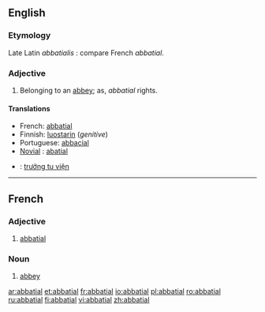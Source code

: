 ==English==

===Etymology===
Late Latin ''abbatialis'' : compare French ''abbatial''.

===Adjective===
{{en-adj}}

# Belonging to an [[abbey]]; as, ''abbatial'' rights.

====Translations====
{{top}}
*French: [[abbatial#French|abbatial]]
*Finnish: [[luostari|luostarin]] (''genitive'')
*Portuguese: [[abbacial]]
*[[Novial]] : [[abatial]]

{{ttbc-top}}
*{{ttbc|Vietnamese}}: [[trưởng tu viện]]
{{trans-bottom}}

----
==French==

===Adjective===
{{fr-adj|mp=abbatiaux}}

# [[abbatial#English|abbatial]]

===Noun===
{{fr-noun|m|plural=abbatiaux}}

# [[abbey]]

[[ar:abbatial]]
[[et:abbatial]]
[[fr:abbatial]]
[[io:abbatial]]
[[pl:abbatial]]
[[ro:abbatial]]
[[ru:abbatial]]
[[fi:abbatial]]
[[vi:abbatial]]
[[zh:abbatial]]